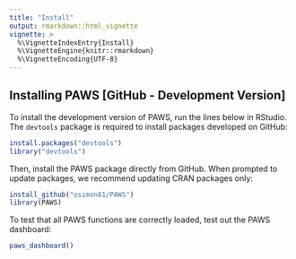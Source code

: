 ```yaml
---
title: "Install"
output: rmarkdown::html_vignette
vignette: >
  %\VignetteIndexEntry{Install}
  %\VignetteEngine{knitr::rmarkdown}
  %\VignetteEncoding{UTF-8}
---
```


## Installing PAWS [GitHub - Development Version]

To install the development version of PAWS, run the lines below in RStudio. The `devtools` package is required to install packages developed on GitHub:

```r
install.packages("devtools")
library("devtools")
```

Then, install the PAWS package directly from GitHub. When prompted to update packages, we recommend updating CRAN packages only:

```r
install_github("osimon81/PAWS")
library(PAWS)
```

To test that all PAWS functions are correctly loaded, test out the PAWS dashboard:

```r
paws_dashboard()
```

